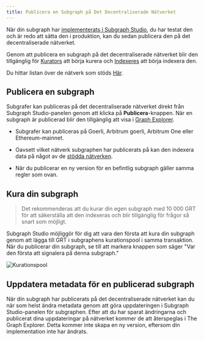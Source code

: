 ```yaml
---
title: Publicera en Subgraph på Det Decentraliserade Nätverket
---
```


När din subgraph har [implementerats i Subgraph Studio](/deploying/deploying-a-subgraph-to-studio), du har testat den och är redo att sätta den i produktion, kan du sedan publicera den på det decentraliserade nätverket.

Genom att publicera en subgraph på det decentraliserade nätverket blir den tillgänglig för [Kurators](/network/curating) att börja kurera och [Indexeres](/network/indexing) att börja indexera den.

<VideoEmbed youtube="satdwdbvzAQ" />

Du hittar listan över de nätverk som stöds [Här](/developing/supported-networks).

## Publicera en subgraph

Subgrafer kan publiceras på det decentraliserade nätverket direkt från Subgraph Studio-panelen genom att klicka på **Publicera**-knappen. När en subgraph är publicerad blir den tillgänglig att visa i [Graph Explorer](https://thegraph.com/explorer/).

- Subgrafer kan publiceras på Goerli, Arbitrum goerli, Arbitrum One eller Ethereum-mainnet.

- Oavsett vilket nätverk subgraphen har publicerats på kan den indexera data på något av de [stödda nätverken](/developing/supported-networks).

- När du publicerar en ny version för en befintlig subgraph gäller samma regler som ovan.

## Kura din subgraph

> Det rekommenderas att du kurar din egen subgraph med 10 000 GRT för att säkerställa att den indexeras och blir tillgänglig för frågor så snart som möjligt.

Subgraph Studio möjliggör för dig att vara den första att kura din subgraph genom att lägga till GRT i subgraphens kurationspool i samma transaktion. När du publicerar din subgraph, se till att markera knappen som säger "Var den första att signalera på denna subgraph."

![Kurationspool](/img/curate-own-subgraph-tx.png)

## Uppdatera metadata för en publicerad subgraph

När din subgraph har publicerats på det decentraliserade nätverket kan du när som helst ändra metadata genom att göra uppdateringen i Subgraph Studio-panelen för subgraphen. Efter att du har sparat ändringarna och publicerat dina uppdateringar på nätverket kommer de att återspeglas i The Graph Explorer. Detta kommer inte skapa en ny version, eftersom din implementation inte har ändrats.
